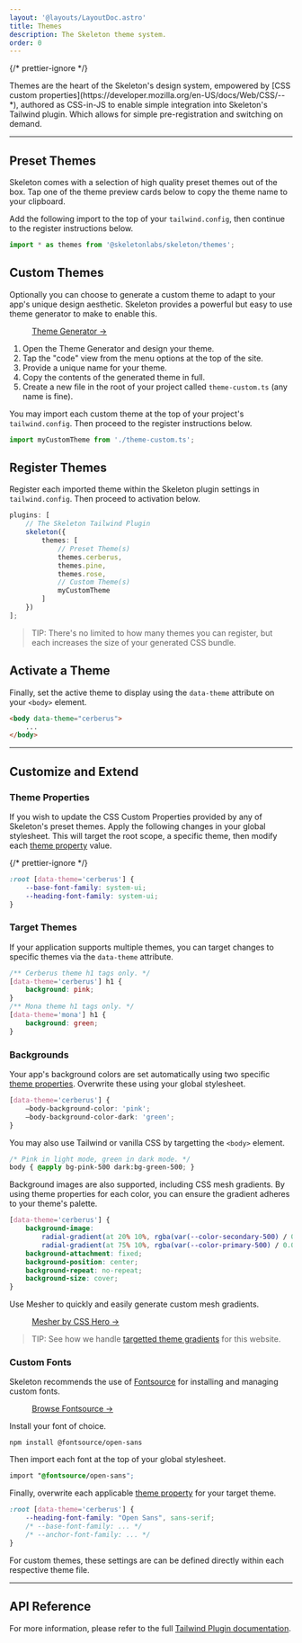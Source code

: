```yaml
---
layout: '@layouts/LayoutDoc.astro'
title: Themes
description: The Skeleton theme system.
order: 0
---
```




{/* prettier-ignore */}
<p class="type-scale-5"> Themes are the heart of the Skeleton's design system, empowered by [CSS custom properties](https://developer.mozilla.org/en-US/docs/Web/CSS/--*), authored as CSS-in-JS to enable simple integration into Skeleton's Tailwind plugin. Which allows for simple pre-registration and switching on demand.</p>

---

## Preset Themes

Skeleton comes with a selection of high quality preset themes out of the box. Tap one of the theme preview cards below to copy the theme name to your clipboard.

<ThemesList />

Add the following import to the top of your `tailwind.config`, then continue to the register instructions below.

```ts title="tailwind.config"
import * as themes from '@skeletonlabs/skeleton/themes';
```

## Custom Themes

Optionally you can choose to generate a custom theme to adapt to your app's unique design aesthetic. Skeleton provides a powerful but easy to use theme generator to make to enable this.

<figure class="card-filled-enhanced flex justify-center p-8">
	<a href="https://themes.skeleton.dev/" target="_blank" class="btn preset-filled">
		Theme Generator &rarr;
	</a>
</figure>

1. Open the Theme Generator and design your theme.
2. Tap the "code" view from the menu options at the top of the site.
3. Provide a unique name for your theme.
4. Copy the contents of the generated theme in full.
5. Create a new file in the root of your project called `theme-custom.ts` (any name is fine).

You may import each custom theme at the top of your project's `tailwind.config`. Then proceed to the register instructions below.

```ts title="tailwind.config"
import myCustomTheme from './theme-custom.ts';
```

## Register Themes

Register each imported theme within the Skeleton plugin settings in `tailwind.config`. Then proceed to activation below.

```ts title="tailwind.config" {6-8, 10}
plugins: [
	// The Skeleton Tailwind Plugin
	skeleton({
		themes: [
			// Preset Theme(s)
			themes.cerberus,
			themes.pine,
			themes.rose,
			// Custom Theme(s)
			myCustomTheme
		]
	})
];
```

> TIP: There's no limited to how many themes you can register, but each increases the size of your generated CSS bundle.

## Activate a Theme

Finally, set the active theme to display using the `data-theme` attribute on your `<body>` element.

```html
<body data-theme="cerberus">
	...
</body>
```

---

## Customize and Extend

### Theme Properties

If you wish to update the CSS Custom Properties provided by any of Skeleton's preset themes. Apply the following changes in your global stylesheet. This will target the root scope, a specific theme, then modify each [theme property](/docs/get-started/plugin) value.

{/* prettier-ignore */}
```css title="app.css"
:root [data-theme='cerberus'] {
    --base-font-family: system-ui;
    --heading-font-family: system-ui;
}
```

### Target Themes

If your application supports multiple themes, you can target changes to specific themes via the `data-theme` attribute.

```css title="app.css"
/** Cerberus theme h1 tags only. */
[data-theme='cerberus'] h1 {
    background: pink;
}
/** Mona theme h1 tags only. */
[data-theme='mona'] h1 {
    background: green;
}
```

### Backgrounds

Your app's background colors are set automatically using two specific [theme properties](/docs/get-started/plugin#colors). Overwrite these using your global stylesheet.

```css title="app.css"
[data-theme='cerberus'] {
    —body-background-color: 'pink';
	—body-background-color-dark: 'green';
}
```

You may also use Tailwind or vanilla CSS by targetting the `<body>` element.

```css title="app.css"
/* Pink in light mode, green in dark mode. */
body { @apply bg-pink-500 dark:bg-green-500; }
```

Background images are also supported, including CSS mesh gradients. By using theme properties for each color, you can ensure the gradient adheres to your theme's palette.

```css title="app.css"
[data-theme='cerberus'] {
	background-image:
		radial-gradient(at 20% 10%, rgba(var(--color-secondary-500) / 0.075) 0px, transparent 40%),
		radial-gradient(at 75% 10%, rgba(var(--color-primary-500) / 0.075) 0px, transparent 50%);
	background-attachment: fixed;
	background-position: center;
	background-repeat: no-repeat;
	background-size: cover;
}
```

Use Mesher to quickly and easily generate custom mesh gradients.

<figure class="card-filled-enhanced flex justify-center p-8">
	<a
		class="btn preset-filled"
		href="https://csshero.org/mesher/"
		target="_blank"
	>
		Mesher by CSS Hero &rarr;
	</a>
</figure>

> TIP: See how we handle [targetted theme gradients](https://github.com/skeletonlabs/skeleton/blob/next/sites/next.skeleton.dev/src/styles/app.css#L44) for this website.


### Custom Fonts

Skeleton recommends the use of [Fontsource](https://fontsource.org/) for installing and managing custom fonts.

<figure class="card-filled-enhanced flex justify-center p-8">
	<a
		class="btn preset-filled"
		href="https://fontsource.org/"
		target="_blank"
	>
		Browse Fontsource &rarr;
	</a>
</figure>

Install your font of choice.

```console
npm install @fontsource/open-sans
```

Then import each font at the top of your global stylesheet.

```css title="app.css"
import "@fontsource/open-sans";
```

Finally, overwrite each applicable [theme property](/docs/get-started/plugin#base-1) for your target theme.

```css title="app.css"
:root [data-theme='cerberus'] {
    --heading-font-family: "Open Sans", sans-serif;
    /* --base-font-family: ... */
    /* --anchor-font-family: ... */
}
```

For custom themes, these settings are can be defined directly within each respective theme file.

---

## API Reference

For more information, please refer to the full [Tailwind Plugin documentation](/docs/get-started/plugin).
